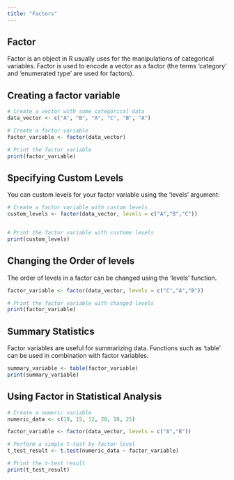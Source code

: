 ---
title: "Factors"
---

## Factor

Factor is an object in R usually uses for the manipulations of categorical variables. Factor is used to encode a vector as a factor (the terms 'category' and 'enumerated type' are used for factors).

## Creating a factor variable

```{r}
# Create a vector with some categorical data
data_vector <- c("A", "B", "A", "C", "B", "A")

# Create a factor variable
factor_variable <- factor(data_vector)

# Print the factor variable
print(factor_variable)


```

## Specifying Custom Levels

You can custom levels for your factor variable using the 'levels' argument:

```{r}

# Create a factor variable with custom levels
custom_levels <- factor(data_vector, levels = c("A","B","C"))


# Print the factor variable with custome levels
print(custom_levels)
```

## Changing the Order of levels

The order of levels in a factor can be changed using the 'levels' function.

```{r}
factor_variable <- factor(data_vector, levels = c("C","A","B"))

# Print the factor variable with changed levels
print(factor_variable)
```

## Summary Statistics

Factor variables are useful for summarizing data. Functions such as 'table' can be used in combination with factor variables.

```{r}
summary_variable <- table(factor_variable)
print(summary_variable)
```

## Using Factor in Statistical Analysis

```{r}
# Create a numeric variable
numeric_data <- c(10, 15, 12, 20, 18, 25)

factor_variable <- factor(data_vector, levels = c("A","B"))

# Perform a simple t-test by factor level
t_test_result <- t.test(numeric_data ~ factor_variable)

# Print the t-test result
print(t_test_result)

```

